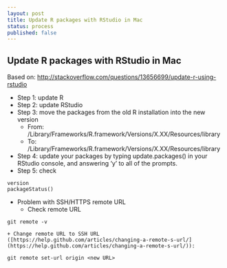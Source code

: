 ```yaml
---
layout: post
title: Update R packages with RStudio in Mac
status: process
published: false
---
```


## Update R packages with RStudio in Mac

Based on: [http://stackoverflow.com/questions/13656699/update-r-using-rstudio](http://stackoverflow.com/questions/13656699/update-r-using-rstudio)

* Step 1: update R
* Step 2: update RStudio
* Step 3: move the packages from the old R installation into the new version
    + From: /Library/Frameworks/R.framework/Versions/X.XX/Resources/library
    + To: /Library/Frameworks/R.framework/Versions/X.XX/Resources/library

* Step 4: update your packages by typing update.packages() in your RStudio console, and answering 'y' to all of the prompts.
* Step 5: check 

```
version
packageStatus()
```

* Problem with SSH/HTTPS remote URL
    + Check remote URL
    
```
git remote -v
```    

    + Change remote URL to SSH URL ([https://help.github.com/articles/changing-a-remote-s-url/](https://help.github.com/articles/changing-a-remote-s-url/)):
    
```
git remote set-url origin <new URL>
```    
    
